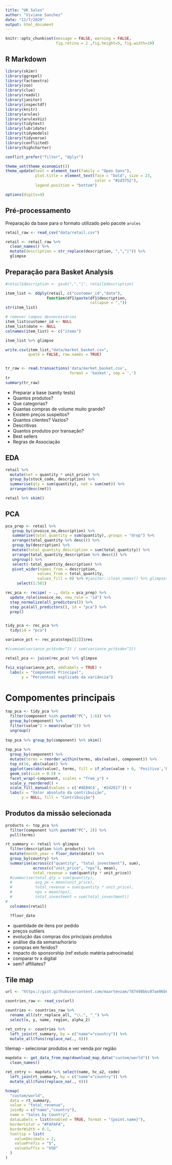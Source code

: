 ```yaml
---
title: "UK Sales"
author: "Viviane Sanchez"
date: "11/7/2020"
output: html_document
---
```


```r

knitr::opts_chunk$set(message = FALSE, warning = FALSE, 
                      fig.retina = 2 ,fig.height=5, fig.width=10)


```

## R Markdown

```r

library(skimr)
library(ggrepel)
library(factoextra)
library(zoo)
library(clue)
library(readxl)
library(janitor)
library(inspectdf)
library(knitr)
library(arules)
library(arulesViz)
library(tidytext)
library(lubridate)
library(tidymodels)
library(tidyverse)
library(conflicted)
library(highcharter)

conflict_prefer("filter", "dplyr")

theme_set(theme_economist())
theme_update(text = element_text(family = "Open Sans"),
             plot.title = element_text(face = "bold", size = 23,
                                       color = "#1d3752"),
             legend.position = "bottom")

options(digits=4)

```

## Pré-processamento

Preparação da base para o formato utilizado pelo pacote `arules`

```r

retail_raw <- read_csv("data/retail.csv")

retail <- retail_raw %>% 
  clean_names() %>%
  mutate(description = str_replace(description, ",","|")) %>% 
  glimpse

```

## Preparação para Basket Analysis
```r

#retail$description <- gsub(",","|", retail$description)

item_list <- ddply(retail, c("customer_id","date"), 
                  function(df1)paste(df1$description, 
                                     collapse = ","))
str(item_list)

# remover campos desnecessários
item_list$customer_id <- NULL
item_list$date <- NULL
colnames(item_list) <- c("items")

item_list %>% glimpse

write.csv(item_list,"data/market_basket.csv",
          quote = FALSE, row.names = TRUE)


tr_raw <- read.transactions('data/market_basket.csv', 
                            format = 'basket', sep = ',')
tr
summary(tr_raw)

```


- Preparar a base (sanity tests)
- Quantos produtos?
- Que categorias?
- Quantas compras de volume muito grande?
- Existem preços suspeitos?
- Quantos clientes? Vazios?
- Descritivas
- Quantos produtos por transação?
- Best sellers
- Regras de Associação



## EDA

```r

retail %>% 
  mutate(net = quantity * unit_price) %>% 
  group_by(stock_code, description) %>%
  summarise(qty = sum(quantity), net = sum(net)) %>% 
  arrange(desc(net))

retail %>% skim()

```


## PCA

```r

pca_prep <- retail %>% 
   group_by(invoice_no,description) %>% 
   summarise(total_quantity = sum(quantity),.groups = "drop") %>% 
   arrange(total_quantity %>% desc()) %>%
   group_by(description) %>%
   mutate(total_quantity_description = sum(total_quantity)) %>% 
   arrange(total_quantity_description %>% desc()) %>% 
   ungroup() %>% 
   select(-total_quantity_description) %>% 
   pivot_wider(names_from = description,
              values_from = total_quantity,
              values_fill = 0) %>% #janitor::clean_names() %>% glimpse()
     select(1:501)

```


```r

rec_pca <- recipe( ~ ., data = pca_prep) %>% 
  update_role(invoice_no, new_role = "id") %>% 
  step_normalize(all_predictors()) %>% 
  step_pca(all_predictors(), id = "pca") %>% 
  prep()


tidy_pca <- rec_pca %>% 
  tidy(id = "pca")

```


```r

variance_pct <- rec_pca$steps[[2]]$res

#(cumsum(variance_pct$sdev^2) / sum(variance_pct$sdev^2))

retail_pca <- juice(rec_pca) %>% glimpse

fviz_eig(variance_pct, addlabels = TRUE) +
  labs(x = "Componente Principal",
       y = "Percentual explicado da variância")

```

# Compomentes principais

```r

top_pca <- tidy_pca %>%
  filter(component %in% paste0("PC", 1:6)) %>%
  group_by(component) %>%
  filter(value^2 > mean(value^2)) %>%
  ungroup()
  
top_pca %>% group_by(component) %>% skim()
  
top_pca %>% 
  group_by(component) %>% 
  mutate(terms = reorder_within(terms, abs(value), component)) %>% 
  top_n(10, abs(value)) %>%
  ggplot(aes(abs(value), terms, fill = if_else(value > 0, 'Positiva','Negativa'))) +
  geom_col(size = 0.5) +
  facet_wrap(~component, scales = "free_y") +
  scale_y_reordered() +
  scale_fill_manual(values = c('#4E84C4', '#2d2017')) +
  labs(x = "Valor absoluto da contribuição",
       y = NULL, fill = "Contribuição")

```

## Produtos da missão selecionada

```r

products <- top_pca %>% 
  filter(component %in% paste0("PC", 2)) %>% 
  pull(terms)

```


```r

rt_summary <- retail %>% glimpse
  filter(description %in% products) %>%
  mutate(month_year = floor_date(date)) %>% 
  group_by(country) %>% 
  summarise(across(c("quantity", "total_investment"), sum),
            across(c("unit_price", "nps"), mean),
            total_revenue = sum(quantity * unit_price))
  #summarise(total_qty = sum(quantity),
  #          avg_px = mean(unit_price),
  #          total_revenue = sum(quantity * unit_price),
  #          nps = mean(nps),
  #          total_investment = sum(total_investment))
#
  colnames(retail)

  ?floor_date

```

- quantidade de itens por pedido
- preços outliers
- evolução das compras dos principais produtos
- análise dia da semana/horário
- compras em feridos?
- impacto do sponsorship (ref estudo matéria patrocinada)
- comparar tv x digital
- sem? affiliates?



## Tile map

```r

url <- "https://gist.githubusercontent.com/maartenzam/787498bbc07ae06b637447dbd430ea0a/raw/9a9dafafb44d8990f85243a9c7ca349acd3a0d07/worldtilegrid.csv"

countries_raw <- read_csv(url)

countries <- countries_raw %>% 
  rename_all(str_replace_all, "\\.", "_") %>% 
  select(x, y, name, region, alpha_2)

ret_cntry <- countries %>% 
  left_join(rt_summary, by = c("name"="country")) %>% 
  mutate_all(funs(replace_na(., 0)))

```

tilemap - selecionar produtos e ver venda por região

```r

mapdata <- get_data_from_map(download_map_data("custom/world")) %>% 
  clean_names()

ret_cntry <- mapdata %>% select(name, hc_a2, code)
  left_join(rt_summary, by = c("name"="country")) %>% 
  mutate_all(funs(replace_na(., 0)))

```


```r

hcmap(
  "custom/world",
  data = rt_summary,
  value = "total_revenue",
  joinBy = c("name","country"),
  name = "Sales by Country",
  dataLabels = list(enabled = TRUE, format = "{point.name}"),
  borderColor = "#FAFAFA",
  borderWidth = 0.1,
  tooltip = list(
    valueDecimals = 2,
    valuePrefix = "$",
    valueSuffix = "USD"
  )
)


```

